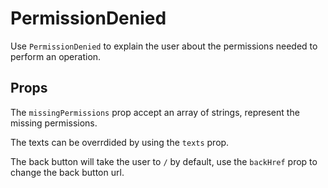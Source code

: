 

<Meta title="Components|PermissionDenied" component={PermissionDenied} />

# PermissionDenied

Use `PermissionDenied` to explain the user about the permissions needed to perform an operation.

<Preview withToolbar>
  <Story name="With default text">
    <PermissionDenied />
  </Story>
</Preview>

## Props

<Props of={PermissionDenied} />

The `missingPermissions` prop accept an array of strings, represent the missing permissions.

<Preview>
  <Story name="With missing-permissions">
    <PermissionDenied
      missingPermissions={['view_organizations', 'import_manifest']}
    />
  </Story>
</Preview>

The texts can be overrdided by using the `texts` prop.

<Preview>
  <Story name="With custom test">
    <PermissionDenied
      texts={{
        notAuthorizedMsg: "Hey! You can't do that.",
        pleaseRequestMsg:
          'Please ask an admin to get you the following permissions:',
        permissionDeniedMsg: 'Access denied',
      }}
      missingPermissions={['view_organizations', 'import_manifest']}
    />
  </Story>
</Preview>

The back button will take the user to `/` by default, use the `backHref` prop to change the back button url.

<Preview>
  <Story name="With custom back-button href">
    <PermissionDenied
      backHref="/some-path"
      missingPermissions={['view_organizations', 'import_manifest']}
    />
  </Story>
</Preview>
